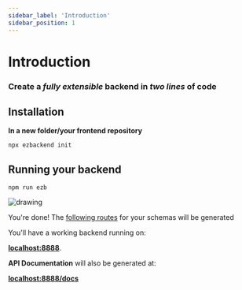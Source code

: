 ```yaml
---
sidebar_label: 'Introduction'
sidebar_position: 1
---
```


# Introduction

### Create a *fully extensible* backend in *two lines* of code

## Installation

**In a new folder/your frontend repository**

<!-- TODO Add tabs for yarn -->

```
npx ezbackend init
```

## Running your backend
```
npm run ezb
```

![drawing](thats-it.jpg)


You're done! The [following routes](tutorial-basics/auto-generated-routes) for your schemas will be generated


You'll have a working backend running on:

**[localhost:8888](http://localhost:8888)**. 

**API Documentation** will also be generated at:

**[localhost:8888/docs](http://localhost:8888/docs/static/index.html)**


<!-- ## How It Works

Ezbackend uses [fastify](https://www.fastify.io/) and [sequelize](https://sequelize.org/master/) under the hood, so once you specify your database schema, you will have:
1. CRUD REST Endpoints
1. Automatic API documentation
1. Nested CRUD Endpoints - *Work In Progress*
1. [json-server](https://github.com/typicode/json-server) style queries - *Future Work* -->

<!-- <br/> 

-->



